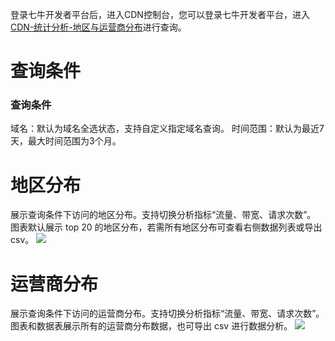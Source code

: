 登录七牛开发者平台后，进入CDN控制台，您可以登录七牛开发者平台，进入[CDN-统计分析-地区与运营商分布](https://portal.qiniu.com/cdn/statistics-v2/log/access)进行查询。

# 查询条件
### 查询条件
域名：默认为域名全选状态，支持自定义指定域名查询。
时间范围：默认为最近7天，最大时间范围为3个月。

# 地区分布
展示查询条件下访问的地区分布。支持切换分析指标“流量、带宽、请求次数”。
图表默认展示 top 20 的地区分布，若需所有地区分布可查看右侧数据列表或导出 csv。
![](https://dn-odum9helk.qbox.me/FvpZPwlbuoZADeM3EGCRmNTCd61O)

# 运营商分布
展示查询条件下访问的运营商分布。支持切换分析指标“流量、带宽、请求次数”。
图表和数据表展示所有的运营商分布数据，也可导出 csv 进行数据分析。
![](https://dn-odum9helk.qbox.me/Fs_wuMqofpDrvENxCMogd5lnhvPd)